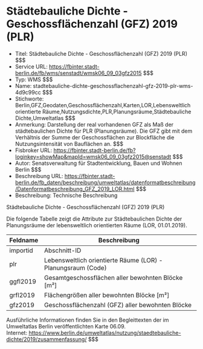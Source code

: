 # Städtebauliche Dichte - Geschossflächenzahl (GFZ) 2019 (PLR)
- Titel: Städtebauliche Dichte - Geschossflächenzahl (GFZ) 2019 (PLR) $$$
- Service URL: https://fbinter.stadt-berlin.de/fb/wms/senstadt/wmsk06_09_03gfz2015 $$$
- Typ: WMS $$$
- Name: stadtebauliche-dichte-geschossflachenzahl-gfz-2019-plr-wms-4d9c99cc $$$
- Stichworte: Berlin,GFZ,Geodaten,Geschossflächenzahl,Karten,LOR,Lebensweltlich orientierte Räume,Nutzungsdichte,PLR,Planungsräume,Städtebauliche Dichte,Umweltatlas $$$
- Anmerkung: Darstellung der real vorhandenen GFZ als Maß der städtebaulichen Dichte für PLR (Planungsräume). Die GFZ gibt mit dem Verhältnis der Summe der Geschossflächen zur Blockfläche die Nutzungsintensität von Bauflächen an. $$$
- Fisbroker URL: https://fbinter.stadt-berlin.de/fb?loginkey=showMap&mapId=wmsk06_09_03gfz2015@senstadt $$$
- Autor: Senatsverwaltung für Stadtentwicklung, Bauen und Wohnen Berlin $$$
- Beschreibung URL: https://fbinter.stadt-berlin.de/fb_daten/beschreibung/umweltatlas/datenformatbeschreibung/Datenformatbeschreibung_GFZ_2019_LOR.html $$$
- Beschreibung: Technische Beschreibung 

Städtebauliche Dichte - Geschossflächenzahl (GFZ) 2019 (PLR)

Die folgende Tabelle zeigt die Attribute zur Städtebaulichen Dichte der Planungsräume der lebensweltlich orientierten Räume (LOR, 01.01.2019).

| **Feldname** | **Beschreibung**                                             |
| ------------ | ------------------------------------------------------------ |
| importid     | Abschnitt-ID                                                 |
| plr          | Lebensweltlich orientierte Räume (LOR) - Planungsraum (Code) |
| ggfl2019     | Gesamtgeschossflächen aller bewohnten Blöcke \[m²\]          |
| grfl2019     | Flächengrößen aller bewohnten Blöcke \[m²\]                  |
| gfz2019      | Geschossflächenzahl (GFZ) aller bewohnten Blöcke             |

Ausführliche Informationen finden Sie in den Begleittexten der im Umweltatlas Berlin veröffentlichten Karte 06.09.  
Internet: https://www.berlin.de/umweltatlas/nutzung/staedtebauliche-dichte/2019/zusammenfassung/ $$$
